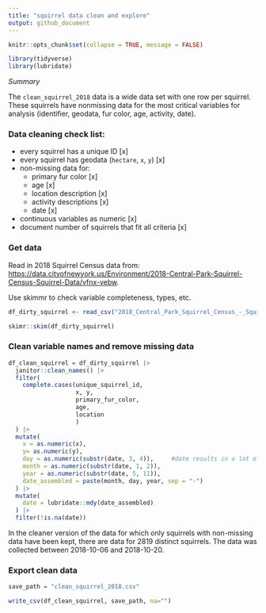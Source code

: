 ```yaml
---
title: "squirrel data clean and explore"
output: github_document
---
```


```r
knitr::opts_chunk$set(collapse = TRUE, message = FALSE)

library(tidyverse)
library(lubridate)
```

*Summary*

The `clean_squirrel_2018` data is a wide data set with one row per
squirrel. These squirrels have nonmissing data for the most critical
variables for analysis (identifier, geodata, fur color, age, activity,
date).

### Data cleaning check list:

*   every squirrel has a unique ID [x]
*   every squirrel has geodata (`hectare`, `x`, `y`) [x]
*   non-missing data for:
    *   primary fur color [x]
    *   age [x]
    *   location description [x]
    *   activity descriptions [x]
    *   date [x]
*   continuous variables as numeric [x]
*   document number of squirrels that fit all criteria [x]

### Get data

Read in 2018 Squirrel Census data from:
<https://data.cityofnewyork.us/Environment/2018-Central-Park-Squirrel-Census-Squirrel-Data/vfnx-vebw>.

Use skimmr to check variable completeness, types, etc.
```r
df_dirty_squirrel <- read_csv("2018_Central_Park_Squirrel_Census_-_Squirrel_Data_20231204.csv")

skimr::skim(df_dirty_squirrel)
```



### Clean variable names and remove missing data
```r
df_clean_squirrel = df_dirty_squirrel |> 
  janitor::clean_names() |> 
  filter(
    complete.cases(unique_squirrel_id, 
                   x, y, 
                   primary_fur_color, 
                   age, 
                   location
                   )
  ) |> 
  mutate(
    x = as.numeric(x), 
    y= as.numeric(y), 
    day = as.numeric(substr(date, 3, 4)),     #date results in a lot of parsing failures so I'm using a work around
    month = as.numeric(substr(date, 1, 2)),  
    year = as.numeric(substr(date, 5, 11)), 
    date_assembled = paste(month, day, year, sep = "-") 
  ) |> 
  mutate(
    date = lubridate::mdy(date_assembled)
  ) |> 
  filter(!is.na(date))
```

In the cleaner version of the data for which only squirrels with non-missing data have been kept, there are data for 2819 distinct squirrels. The data was collected between 2018-10-06 and 2018-10-20.

### Export clean data
```r
save_path = "clean_squirrel_2018.csv"

write_csv(df_clean_squirrel, save_path, na="")
```
